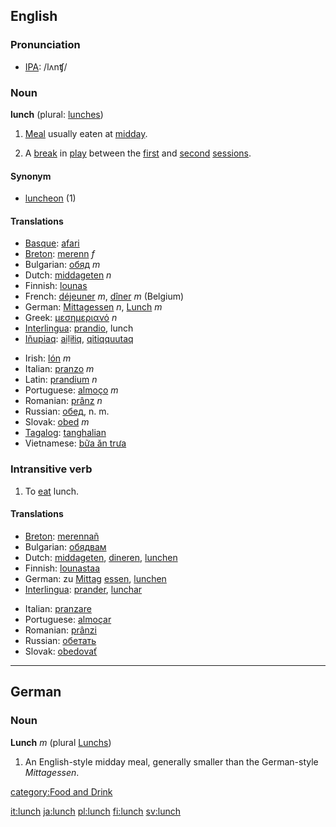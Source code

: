 ==English==
===Pronunciation===
*[[IPA]]: /lʌnʧ/

===Noun===
'''lunch''' (plural: [[lunches]])

# [[Meal]] usually eaten at [[midday]].
# {{Cricket}} A [[break]] in [[play]] between the [[first session|first]] and [[second session|second]] [[session]]s.

====Synonym====
* [[luncheon]] (1)

====Translations====
{{top}}
*[[Basque]]: [[afari]]
*[[Breton]]: [[merenn]] ''f''
*Bulgarian: [[обяд]] ''m''
*Dutch: [[middageten]] ''n''
*Finnish: [[lounas]]
*French: [[déjeuner]] ''m'', [[dîner]] ''m'' (Belgium)
*German: [[Mittagessen]] ''n'', [[Lunch]] ''m''
*Greek: [[μεσημεριανό]] ''n''
*[[Interlingua]]: [[prandio]], lunch
*[[Iñupiaq]]: [[aiḷiłiq]], [[qitiqquutaq]]
{{mid}}
*Irish: [[lón]] ''m''
*Italian: [[pranzo]] ''m''
*Latin: [[prandium]] ''n''
*Portuguese: [[almoço]] ''m''
*Romanian: [[prânz]] ''n''
*Russian: [[обед]], n. m.
*Slovak: [[obed]] ''m''
*[[Tagalog]]: [[tanghalian]]
*Vietnamese: [[bữa ăn trưa]]
{{bottom}}

===Intransitive verb===
# To [[eat]] lunch.

====Translations====
{{top}}
*[[Breton]]: [[merennañ]]
*Bulgarian: [[обядвам]]
*Dutch: [[middageten]], [[dineren]], [[lunchen]]
*Finnish: [[lounastaa]]
*German: zu [[Mittag]] [[essen]], [[lunchen]]
*[[Interlingua]]: [[prander]], [[lunchar]]
{{mid}}
*Italian: [[pranzare]]
*Portuguese: [[almoçar]]
*Romanian: [[prânzi]]
*Russian: [[обетать]]
*Slovak: [[obedovať]]
{{bottom}}
----

==German==
===Noun===
'''Lunch''' ''m'' (plural [[Lunchs]])

# An English-style midday meal, generally smaller than the German-style ''Mittagessen''.

[[category:Food and Drink]]

[[it:lunch]]
[[ja:lunch]]
[[pl:lunch]]
[[fi:lunch]]
[[sv:lunch]]